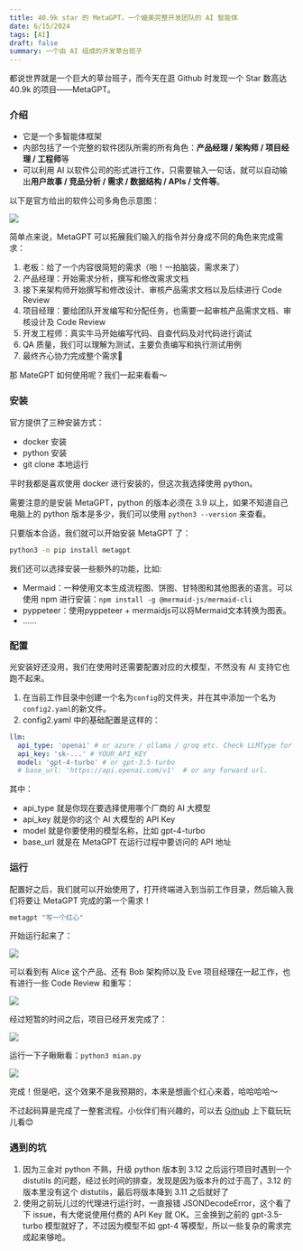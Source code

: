 ```yaml
---
title: 40.9k star 的 MetaGPT，一个媲美完整开发团队的 AI 智能体
date: 6/15/2024
tags: [AI]
draft: false
summary: 一个由 AI 组成的开发草台班子
---
```


都说世界就是一个巨大的草台班子，而今天在逛 Github 时发现一个 Star 数高达 40.9k 的项目——MetaGPT。

### 介绍

*   它是一个多智能体框架
*   内部包括了一个完整的软件团队所需的所有角色：**产品经理 / 架构师 / 项目经理 / 工程师**等
*   可以利用 AI 以软件公司的形式进行工作，只需要输入一句话，就可以自动输出**用户故事 / 竞品分析 / 需求 / 数据结构 / APIs / 文件等**。

以下是官方给出的软件公司多角色示意图：

![](https://note.ihsxu.com/api/imgs/1718429168118.webp)

简单点来说，MetaGPT 可以拓展我们输入的指令并分身成不同的角色来完成需求：

1.  老板：给了一个内容很简短的需求（啪！一拍脑袋，需求来了）
2.  产品经理：开始需求分析，撰写和修改需求文档
3.  接下来架构师开始撰写和修改设计、审核产品需求文档以及后续进行 Code Review
4.  项目经理：要给团队开发编写和分配任务，也需要一起审核产品需求文档、审核设计及 Code Review
5.  开发工程师：真实牛马开始编写代码、自查代码及对代码进行调试
6.  QA 质量，我们可以理解为测试，主要负责编写和执行测试用例
7.  最终齐心协力完成整个需求🎉

那 MateGPT 如何使用呢？我们一起来看看～

### 安装

官方提供了三种安装方式：

*   docker 安装
*   python 安装
*   git clone 本地运行

平时我都是喜欢使用 docker 进行安装的，但这次我选择使用 python。

需要注意的是安装 MetaGPT，python 的版本必须在 3.9 以上，如果不知道自己电脑上的 python 版本是多少，我们可以使用 `python3 --version` 来查看。

只要版本合适，我们就可以开始安装 MetaGPT 了：

```bash
python3 -m pip install metagpt
```

我们还可以选择安装一些额外的功能，比如:

*   Mermaid：一种使用文本生成流程图、饼图、甘特图和其他图表的语言。可以使用 npm 进行安装：`npm install -g @mermaid-js/mermaid-cli`
*   pyppeteer：使用pyppeteer + mermaidjs可以将Mermaid文本转换为图表。
*   ……

### 配置

光安装好还没用，我们在使用时还需要配置对应的大模型，不然没有 AI 支持它也跑不起来。

1.  在当前工作目录中创建一个名为`config`的文件夹，并在其中添加一个名为`config2.yaml`的新文件。
2.  config2.yaml 中的基础配置是这样的：

```yaml
llm:
  api_type: 'openai' # or azure / ollama / groq etc. Check LLMType for more options
  api_key: 'sk-...' # YOUR_API_KEY
  model: 'gpt-4-turbo' # or gpt-3.5-turbo
  # base_url: 'https://api.openai.com/v1'  # or any forward url.
```

其中：

*   api\_type 就是你现在要选择使用哪个厂商的 AI 大模型
*   api\_key 就是你的这个 AI 大模型的 API Key
*   model 就是你要使用的模型名称，比如 gpt-4-turbo
*   base\_url 就是在 MetaGPT 在运行过程中要访问的 API 地址

### 运行

配置好之后，我们就可以开始使用了，打开终端进入到当前工作目录，然后输入我们将要让 MetaGPT 完成的第一个需求！

```bash
metagpt "写一个红心"
```

开始运行起来了：

![](https://note.ihsxu.com/api/imgs/1718460151559.webp)

可以看到有 Alice 这个产品、还有 Bob 架构师以及 Eve 项目经理在一起工作，也有进行一些 Code Review 和重写：

![](https://note.ihsxu.com/api/imgs/1718461132873.webp)

经过短暂的时间之后，项目已经开发完成了：

![](https://note.ihsxu.com/api/imgs/1718461277467.webp)

运行一下子瞅瞅看：`python3 mian.py`

![](https://note.ihsxu.com/api/imgs/1718461477962.webp)

完成！但是吧，这个效果不是我预期的，本来是想画个红心来着，哈哈哈哈～

不过起码算是完成了一整套流程。小伙伴们有兴趣的，可以去 [Github](https://github.com/geekan/MetaGPT) 上下载玩玩儿看😊

### 遇到的坑

1.  因为三金对 python 不熟，升级 python 版本到 3.12 之后运行项目时遇到一个 distutils 的问题，经过长时间的排查，发现是因为版本升的过于高了，3.12 的版本里没有这个 distutils，最后将版本降到 3.11 之后就好了
2.  使用之前玩儿过的代理进行运行时，一直报错 JSONDecodeError，这个看了下 issue，有大佬说使用付费的 API Key 就 OK。三金换到之前的 gpt-3.5-turbo 模型就好了，不过因为模型不如 gpt-4 等模型，所以一些复杂的需求完成起来够呛。


